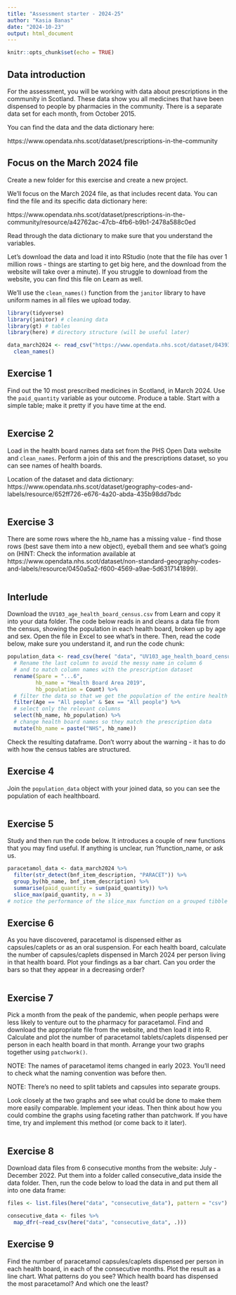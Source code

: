 ```yaml
---
title: "Assessment starter - 2024-25"
author: "Kasia Banas"
date: "2024-10-23"
output: html_document
---
```


```r
knitr::opts_chunk$set(echo = TRUE)
```

## Data introduction

For the assessment, you will be working with data about prescriptions in the community in Scotland. These data show you all medicines that have been dispensed to people by pharmacies in the community. There is a separate data set for each month, from October 2015.

You can find the data and the data dictionary here:

https://www.opendata.nhs.scot/dataset/prescriptions-in-the-community

## Focus on the March 2024 file

Create a new folder for this exercise and create a new project.

We'll focus on the March 2024 file, as that includes recent data. You can find the file and its specific data dictionary here:

https://www.opendata.nhs.scot/dataset/prescriptions-in-the-community/resource/a42762ac-47cb-4fb6-b9b1-2478a588c0ed

Read through the data dictionary to make sure that you understand the variables.

Let's download the data and load it into RStudio (note that the file has over 1 million rows - things are starting to get big here, and the download from the website will take over a minute). If you struggle to download from the website, you can find this file on Learn as well.

We'll use the `clean_names()` function from the `janitor` library to have uniform names in all files we upload today.

```r
library(tidyverse)
library(janitor) # cleaning data
library(gt) # tables
library(here) # directory structure (will be useful later)

data_march2024 <- read_csv("https://www.opendata.nhs.scot/dataset/84393984-14e9-4b0d-a797-b288db64d088/resource/a42762ac-47cb-4fb6-b9b1-2478a588c0ed/download/pitc202403.csv") %>% 
  clean_names()

```

## Exercise 1

Find out the 10 most prescribed medicines in Scotland, in March 2024. Use the `paid_quantity` variable as your outcome. Produce a table. Start with a simple table; make it pretty if you have time at the end.

```r
  
```

## Exercise 2

Load in the health board names data set from the PHS Open Data website and `clean_names`. Perform a join of this and the prescriptions dataset, so you can see names of health boards.

Location of the dataset and data dictionary: https://www.opendata.nhs.scot/dataset/geography-codes-and-labels/resource/652ff726-e676-4a20-abda-435b98dd7bdc

```r

  
```

## Exercise 3

There are some rows where the hb_name has a missing value - find those rows (best save them into a new object), eyeball them and see what's going on (HINT: Check the information available at https://www.opendata.nhs.scot/dataset/non-standard-geography-codes-and-labels/resource/0450a5a2-f600-4569-a9ae-5d6317141899).

```r

```


## Interlude


Download the `UV103_age_health_board_census.csv` from Learn and copy it into your data folder. The code below reads in and cleans a data file from the census, showing the population in each health board, broken up by age and sex. Open the file in Excel to see what's in there. Then, read the code below, make sure you understand it, and run the code chunk:


```r

population_data <- read_csv(here( "data", "UV103_age_health_board_census.csv"), skip = 10) %>% 
  # Rename the last column to avoid the messy name in column 6
  # and to match column names with the prescription dataset
  rename(Spare = "...6",
         hb_name = "Health Board Area 2019",
         hb_population = Count) %>% 
  # filter the data so that we get the population of the entire health board
  filter(Age == "All people" & Sex == "All people") %>% 
  # select only the relevant columns
  select(hb_name, hb_population) %>% 
  # change health board names so they match the prescription data
  mutate(hb_name = paste("NHS", hb_name))

```

Check the resulting dataframe. Don't worry about the warning - it has to do with how the census tables are structured. 

## Exercise 4

Join the `population_data` object with your joined data, so you can see the population of each healthboard. 

```r

```

## Exercise 5

Study and then run the code below. It introduces a couple of new functions that you may find useful. If anything is unclear, run ?function_name, or ask us.

```r
paracetamol_data <- data_march2024 %>% 
  filter(str_detect(bnf_item_description, "PARACET")) %>% 
  group_by(hb_name, bnf_item_description) %>% 
  summarise(paid_quantity = sum(paid_quantity)) %>% 
  slice_max(paid_quantity, n = 3) 
# notice the performance of the slice_max function on a grouped tibble
```


## Exercise 6

As you have discovered, paracetamol is dispensed either as capsules/caplets or as an oral suspension. For each health board, calculate the number of capsules/caplets dispensed in March 2024 per person living in that health board. Plot your findings as a bar chart. Can you order the bars so that they appear in a decreasing order?

```r

```

## Exercise 7

Pick a month from the peak of the pandemic, when people perhaps were less likely to venture out to the pharmacy for paracetamol. Find and download the appropriate file from the website, and then load it into R. Calculate and plot the number of paracetamol tablets/caplets dispensed per person in each health board in that month. Arrange your two graphs together using `patchwork()`.

NOTE: The names of paracetamol items changed in early 2023. You'll need to check what the naming convention was before then.

NOTE: There's no need to split tablets and capsules into separate groups.

Look closely at the two graphs and see what could be done to make them more easily comparable. Implement your ideas. Then think about how you could combine the graphs using faceting rather than patchwork. If you have time, try and implement this method (or come back to it later).

```r

```

## Exercise 8

Download data files from 6 consecutive months from the website: July - December 2022. Put them into a folder called consecutive_data inside the data folder. Then, run the code below to load the data in and put them all into one data frame:

```r
files <- list.files(here("data", "consecutive_data"), pattern = "csv")

consecutive_data <- files %>% 
  map_dfr(~read_csv(here("data", "consecutive_data", .)))
```

## Exercise 9

Find the number of paracetamol capsules/caplets dispensed per person in each health board, in each of the consecutive months. Plot the result as a line chart. What patterns do you see? Which health board has dispensed the most paracetamol? And which one the least?

```r

```
